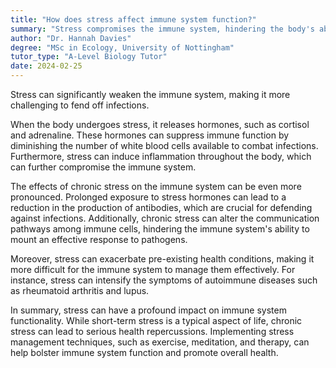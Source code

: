 ```yaml
---
title: "How does stress affect immune system function?"
summary: "Stress compromises the immune system, hindering the body's ability to combat infections effectively."
author: "Dr. Hannah Davies"
degree: "MSc in Ecology, University of Nottingham"
tutor_type: "A-Level Biology Tutor"
date: 2024-02-25
---
```


Stress can significantly weaken the immune system, making it more challenging to fend off infections.

When the body undergoes stress, it releases hormones, such as cortisol and adrenaline. These hormones can suppress immune function by diminishing the number of white blood cells available to combat infections. Furthermore, stress can induce inflammation throughout the body, which can further compromise the immune system.

The effects of chronic stress on the immune system can be even more pronounced. Prolonged exposure to stress hormones can lead to a reduction in the production of antibodies, which are crucial for defending against infections. Additionally, chronic stress can alter the communication pathways among immune cells, hindering the immune system's ability to mount an effective response to pathogens.

Moreover, stress can exacerbate pre-existing health conditions, making it more difficult for the immune system to manage them effectively. For instance, stress can intensify the symptoms of autoimmune diseases such as rheumatoid arthritis and lupus.

In summary, stress can have a profound impact on immune system functionality. While short-term stress is a typical aspect of life, chronic stress can lead to serious health repercussions. Implementing stress management techniques, such as exercise, meditation, and therapy, can help bolster immune system function and promote overall health.
    